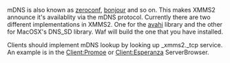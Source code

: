 mDNS is also known as [[Wikipedia:Zeroconf|zeroconf]], [http://developer.apple.com/networking/bonjour/ bonjour] and so on. This makes XMMS2 announce it's availablity via the mDNS protocol. Currently there are two different implementations in XMMS2. One for the [http://www.avahi.org avahi] library and the other for MacOSX's DNS_SD library. Waf will build the one that you have installed.

Clients should implement mDNS lookup by looking up _xmms2._tcp service. An example is in the [[Client:Promoe]] or [[Client:Esperanza]] ServerBrowser.